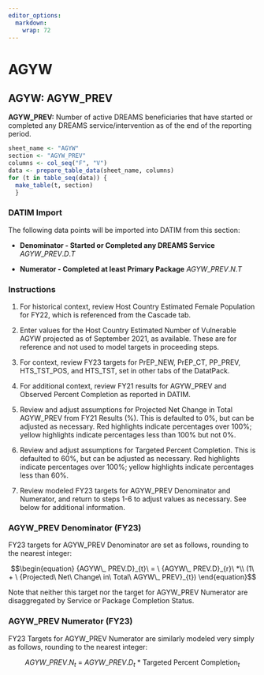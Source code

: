 ```yaml
---
editor_options: 
  markdown: 
    wrap: 72
---
```


\blandscape

# AGYW

## AGYW: AGYW_PREV

**AGYW_PREV:** Number of active DREAMS beneficiaries that have started
or completed any DREAMS service/intervention as of the end of the
reporting period.

```r
sheet_name <- "AGYW"
section <- "AGYW_PREV"
columns <- col_seq("F", "V")
data <- prepare_table_data(sheet_name, columns)
for (t in table_seq(data)) {
  make_table(t, section)
  }
```

### DATIM Import

The following data points will be imported into DATIM from this section:

-   **Denominator - Started or Completed any DREAMS Service**
    $AGYW\_PREV.D.T$

-   **Numerator - Completed at least Primary Package** $AGYW\_PREV.N.T$

### Instructions

1.  For historical context, review Host Country Estimated Female
    Population for FY22, which is referenced from the Cascade tab.

2.  Enter values for the Host Country Estimated Number of Vulnerable
    AGYW projected as of September 2021, as available. These are for
    reference and not used to model targets in proceeding steps.

3.  For context, review FY23 targets for PrEP_NEW, PrEP_CT, PP_PREV,
    HTS_TST_POS, and HTS_TST, set in other tabs of the DatatPack.

4.  For additional context, review FY21 results for AGYW_PREV and
    Observed Percent Completion as reported in DATIM.

5.  Review and adjust assumptions for Projected Net Change in Total
    AGYW_PREV from FY21 Results (%). This is defaulted to 0%, but can be
    adjusted as necessary. Red highlights indicate percentages over
    100%; yellow highlights indicate percentages less than 100% but not
    0%.

6.  Review and adjust assumptions for Targeted Percent Completion. This
    is defaulted to 60%, but can be adjusted as necessary. Red
    highlights indicate percentages over 100%; yellow highlights
    indicate percentages less than 60%.

7.  Review modeled FY23 targets for AGYW_PREV Denominator and Numerator,
    and return to steps 1-6 to adjust values as necessary. See below for
    additional information.

### AGYW_PREV Denominator (FY23)

FY23 targets for AGYW_PREV Denominator are set as follows, rounding to
the nearest integer:

$$\begin{equation}
{AGYW\_ PREV.D}_{t}\  = \ {AGYW\_ PREV.D}_{r}\ *\\
(1\  + \ {Projected\ Net\ Change\ in\ Total\ AGYW\_ PREV}_{t})
\end{equation}$$

Note that neither this target nor the target for AGYW_PREV Numerator are
disaggregated by Service or Package Completion Status.

### AGYW_PREV Numerator (FY23)

FY23 Targets for AGYW_PREV Numerator are similarly modeled very simply
as follows, rounding to the nearest integer:

$$\begin{equation}
{AGYW\_ PREV.N}_{t}\  = \ {AGYW\_ PREV.D}_{t}\ *\ \text{Targeted Percent Completion}_{t} 
\end{equation}$$
\elandscape

\newpage
